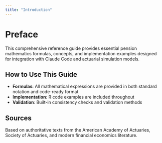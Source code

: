 ```yaml
---
title: "Introduction"
---
```


# Preface

This comprehensive reference guide provides essential pension mathematics formulas, concepts, and implementation examples designed for integration with Claude Code and actuarial simulation models.

## How to Use This Guide

- **Formulas**: All mathematical expressions are provided in both standard notation and code-ready format
- **Implementation**: R code examples are included throughout
- **Validation**: Built-in consistency checks and validation methods

## Sources

Based on authoritative texts from the American Academy of Actuaries, Society of Actuaries, and modern financial economics literature.
